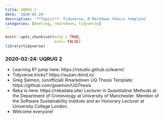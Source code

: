 ```yaml
---
title: UQRUG 2
date: '2020-02-24'
description: '**Topics**: Tidyverse, R Markdown thesis template'
categories: [meeting, rmarkdown, tidyverse]
---
```


```r
knitr::opts_chunk$set(echo = TRUE,
                      eval= FALSE)
library(tidyverse)

```

### 2020-02-24: UQRUG 2

-   Learning R? jump here: https://rstudio.github.io/learnr/
-   Tidyverse tricks? https://suzan.rbind.io/
-   Greg Siemon, (unofficial) Rmarkdown UQ Thesis Template: https://github.com/gsiemon/UQThesis
-   Reka is here: https://rekadata.site/ Lecturer in Quantitative Methods at the Department of Criminology at University of Manchester. Member of the Software Sustainability Institute and an Honorary Lecturer at University College London.
-   Welcome everyone!
